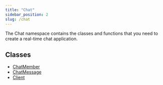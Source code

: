 ```yaml
---
title: "Chat"
sidebar_position: 2
slug: /chat
---
```


The Chat namespace contains the classes and functions that you need to create a real-time chat application.

## Classes

- [ChatMember](/sdks/browser-sdk/chat/member)
- [ChatMessage](/sdks/browser-sdk/chat/message)
- [Client](/sdks/browser-sdk/chat/client)
